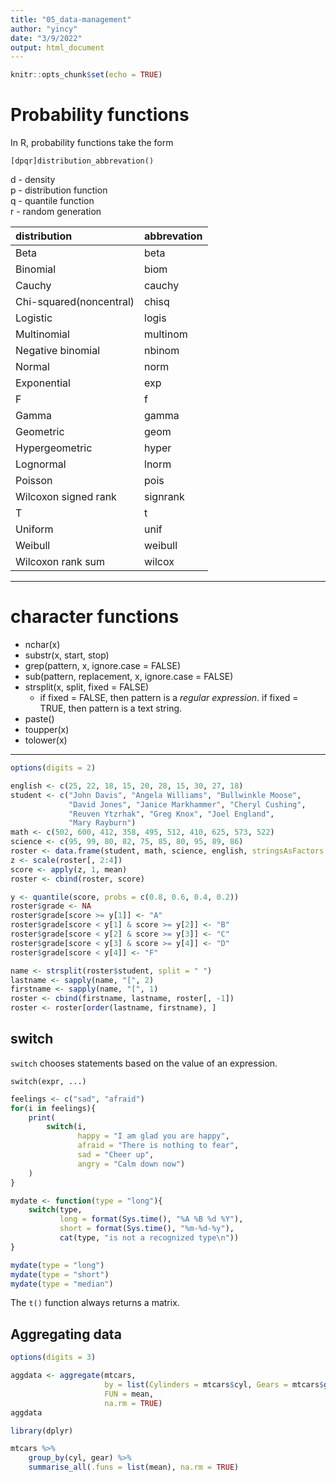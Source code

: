 ```yaml
---
title: "05_data-management"
author: "yincy"
date: "3/9/2022"
output: html_document
---
```


```r
knitr::opts_chunk$set(echo = TRUE)
```

# Probability functions

In R, probability functions take the form

    [dpqr]distribution_abbrevation()

d - density\
p - distribution function\
q - quantile function\
r - random generation

| **distribution**        | **abbrevation** |
|:------------------------|:----------------|
| Beta                    | beta            |
| Binomial                | biom            |
| Cauchy                  | cauchy          |
| Chi-squared(noncentral) | chisq           |
| Logistic                | logis           |
| Multinomial             | multinom        |
| Negative binomial       | nbinom          |
| Normal                  | norm            |
| Exponential             | exp             |
| F                       | f               |
| Gamma                   | gamma           |
| Geometric               | geom            |
| Hypergeometric          | hyper           |
| Lognormal               | lnorm           |
| Poisson                 | pois            |
| Wilcoxon signed rank    | signrank        |
| T                       | t               |
| Uniform                 | unif            |
| Weibull                 | weibull         |
| Wilcoxon rank sum       | wilcox          |

------------------------------------------------------------------------

# character functions

-   nchar(x)\
-   substr(x, start, stop)\
-   grep(pattern, x, ignore.case = FALSE)\
-   sub(pattern, replacement, x, ignore.case = FALSE)\
-   strsplit(x, split, fixed = FALSE)
    -   if fixed = FALSE, then pattern is a *regular expression*. if fixed = TRUE, then pattern is a text string.\
-   paste()\
-   toupper(x)\
-   tolower(x)

------------------------------------------------------------------------

```r
options(digits = 2)

english <- c(25, 22, 18, 15, 20, 28, 15, 30, 27, 18)
student <- c("John Davis", "Angela Williams", "Bullwinkle Moose", 
             "David Jones", "Janice Markhammer", "Cheryl Cushing", 
             "Reuven Ytzrhak", "Greg Knox", "Joel England",
             "Mary Rayburn")
math <- c(502, 600, 412, 358, 495, 512, 410, 625, 573, 522)
science <- c(95, 99, 80, 82, 75, 85, 80, 95, 89, 86)
roster <- data.frame(student, math, science, english, stringsAsFactors = F)
z <- scale(roster[, 2:4])
score <- apply(z, 1, mean)
roster <- cbind(roster, score)

y <- quantile(score, probs = c(0.8, 0.6, 0.4, 0.2))
roster$grade <- NA
roster$grade[score >= y[1]] <- "A"
roster$grade[score < y[1] & score >= y[2]] <- "B"
roster$grade[score < y[2] & score >= y[3]] <- "C"
roster$grade[score < y[3] & score >= y[4]] <- "D"
roster$grade[score < y[4]] <- "F"

name <- strsplit(roster$student, split = " ")
lastname <- sapply(name, "[", 2)
firstname <- sapply(name, "[", 1)
roster <- cbind(firstname, lastname, roster[, -1])
roster <- roster[order(lastname, firstname), ]
```

## switch

`switch` chooses statements based on the value of an expression.

    switch(expr, ...)

```r
feelings <- c("sad", "afraid")
for(i in feelings){
    print(
        switch(i, 
               happy = "I am glad you are happy", 
               afraid = "There is nothing to fear", 
               sad = "Cheer up", 
               angry = "Calm down now")
    )
}
```

```r
mydate <- function(type = "long"){
    switch(type, 
           long = format(Sys.time(), "%A %B %d %Y"), 
           short = format(Sys.time(), "%m-%d-%y"), 
           cat(type, "is not a recognized type\n"))
}

mydate(type = "long")
mydate(type = "short")
mydate(type = "median")
```

The `t()` function always returns a matrix.

## Aggregating data

```r
options(digits = 3)

aggdata <- aggregate(mtcars, 
                     by = list(Cylinders = mtcars$cyl, Gears = mtcars$gear), # rename variables
                     FUN = mean, 
                     na.rm = TRUE)
aggdata
```

```r
library(dplyr)

mtcars %>% 
    group_by(cyl, gear) %>% 
    summarise_all(.funs = list(mean), na.rm = TRUE)
```
